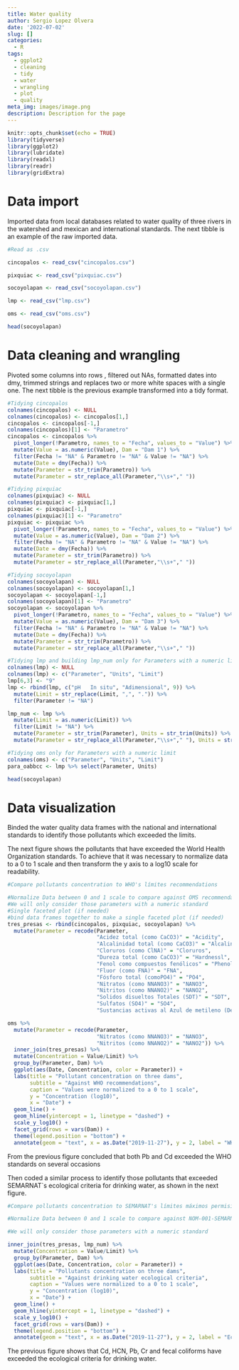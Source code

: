 ```yaml
---
title: Water quality
author: Sergio Lopez Olvera
date: '2022-07-02'
slug: []
categories:
  - R
tags:
  - ggplot2
  - cleaning
  - tidy
  - water
  - wrangling
  - plot
  - quality
meta_img: images/image.png
description: Description for the page
---
```


```r
knitr::opts_chunk$set(echo = TRUE)
library(tidyverse)
library(ggplot2)
library(lubridate)
library(readxl)
library(readr)
library(gridExtra)
```

# Data import

Imported data from local databases related to water quality of three rivers in the watershed and mexican and international standards. The next tibble is an example of the raw imported data.

```r

#Read as .csv

cincopalos <- read_csv("cincopalos.csv")

pixquiac <- read_csv("pixquiac.csv")

socoyolapan <- read_csv("socoyolapan.csv")

lmp <- read_csv("lmp.csv")

oms <- read_csv("oms.csv")

```
```r
head(socoyolapan)
```

# Data cleaning and wrangling

Pivoted some columns into rows , filtered out NAs, formatted dates into dmy, trimmed strings and replaces two or more white spaces with a single one. The next tibble is the previous example transformed into a tidy format.

```r
#Tidying cincopalos
colnames(cincopalos) <- NULL
colnames(cincopalos) <- cincopalos[1,]
cincopalos <- cincopalos[-1,]
colnames(cincopalos)[1] <- "Parametro"
cincopalos <- cincopalos %>%
  pivot_longer(!Parametro, names_to = "Fecha", values_to = "Value") %>%
  mutate(Value = as.numeric(Value), Dam = "Dam 1") %>%
  filter(Fecha != "NA" & Parametro != "NA" & Value != "NA") %>%
  mutate(Date = dmy(Fecha)) %>% 
  mutate(Parameter = str_trim(Parametro)) %>%
  mutate(Parameter = str_replace_all(Parameter,"\\s+"," "))

#Tidying pixquiac
colnames(pixquiac) <- NULL
colnames(pixquiac) <- pixquiac[1,]
pixquiac <- pixquiac[-1,]
colnames(pixquiac)[1] <- "Parametro"
pixquiac <- pixquiac %>%
  pivot_longer(!Parametro, names_to = "Fecha", values_to = "Value") %>%
  mutate(Value = as.numeric(Value), Dam = "Dam 2") %>%
  filter(Fecha != "NA" & Parametro != "NA" & Value != "NA") %>%
  mutate(Date = dmy(Fecha)) %>% 
  mutate(Parameter = str_trim(Parametro)) %>%
  mutate(Parameter = str_replace_all(Parameter,"\\s+"," "))

#Tidying socoyolapan
colnames(socoyolapan) <- NULL
colnames(socoyolapan) <- socoyolapan[1,]
socoyolapan <- socoyolapan[-1,]
colnames(socoyolapan)[1] <- "Parametro"
socoyolapan <- socoyolapan %>%
  pivot_longer(!Parametro, names_to = "Fecha", values_to = "Value") %>%
  mutate(Value = as.numeric(Value), Dam = "Dam 3") %>%
  filter(Fecha != "NA" & Parametro != "NA" & Value != "NA") %>%
  mutate(Date = dmy(Fecha)) %>% 
  mutate(Parameter = str_trim(Parametro)) %>%
  mutate(Parameter = str_replace_all(Parameter,"\\s+"," "))

#Tidying lmp and building lmp_num only for Parameters with a numeric limit
colnames(lmp) <- NULL
colnames(lmp) <- c("Parameter", "Units", "Limit")
lmp[6,3] <- "9"
lmp <- rbind(lmp, c("pH   In situ", "Adimensional", 9)) %>%
  mutate(Limit = str_replace(Limit, ",", ".")) %>%
  filter(Parameter != "NA")

lmp_num <- lmp %>% 
  mutate(Limit = as.numeric(Limit)) %>%
  filter(Limit != "NA") %>%
  mutate(Parameter = str_trim(Parameter), Units = str_trim(Units)) %>%
  mutate(Parameter = str_replace_all(Parameter,"\\s+"," "), Units = str_replace_all(Units,"\\s+"," "))

#Tidying oms only for Parameters with a numeric limit
colnames(oms) <- c("Parameter", "Units", "Limit")
para_oabbcc <- lmp %>% select(Parameter, Units)
```

```r
head(socoyolapan)
```

# Data visualization

Binded the water quality data frames with the national and international standards to identify those pollutants which exceeded the limits.

The next figure shows the pollutants that have exceeded the World Health Organization standards. To achieve that it was necessary to normalize data to a 0 to 1 scale and then transform the y axis to a log10 scale for readability.

```r
#Compare pollutants concentration to WHO's límites recommendations

#Normalize Data between 0 and 1 scale to compare against OMS recommendations
#We will only consider those parameters with a numeric standard
#Single faceted plot (if needed)
#bind data frames together to make a single faceted plot (if needed)
tres_presas <- rbind(cincopalos, pixquiac, socoyolapan) %>% 
  mutate(Parameter = recode(Parameter,
                            "Acidez total (como CaCO3)" = "Acidity",
                            "Alcalinidad total (como CaCO3)" = "Alcalininity",
                            "Cloruros (como ClNA)" = "Cloruros",
                            "Dureza total (como CaCO3)" = "Hardnessl",
                            "Fenol como compuestos fenólicos" = "Phenol",
                            "Fluor (como FNA)" = "FNA",
                            "Fósforo total (comoPO4)" = "PO4",
                            "Nitratos (como NNANO3)" = "NANO3",
                            "Nitritos (como NNANO2)" = "NANO2",
                            "Solidos disueltos Totales (SDT)" = "SDT",
                            "Sulfatos (SO4)" = "SO4",
                            "Sustancias activas al Azul de metileno (Detergentes)" = "Detergents")) 

oms %>% 
  mutate(Parameter = recode(Parameter,
                            "Nitratos (como NNANO3)" = "NANO3",
                            "Nitritos (como NNANO2)" = "NANO2")) %>%
  inner_join(tres_presas) %>%
  mutate(Concentration = Value/Limit) %>%
  group_by(Parameter, Dam) %>%
  ggplot(aes(Date, Concentration, color = Parameter)) +
  labs(title = "Pollutant concentration on three dams",
       subtitle = "Against WHO recommendations",
       caption = "Values were normalized to a 0 to 1 scale",
       y = "Concentration (log10)",
       x = "Date") +
  geom_line() +
  geom_hline(yintercept = 1, linetype = "dashed") +
  scale_y_log10() +
  facet_grid(rows = vars(Dam)) +
  theme(legend.position = "bottom") +
  annotate(geom = "text", x = as.Date("2019-11-27"), y = 2, label = "WHO") 

```

From the previous figure concluded that both Pb and Cd exceeded the WHO standards on several occasions

Then coded a similar process to identify those pollutants that exceeded SEMARNAT`s ecological criteria for drinking water, as shown in the next figure.

```r
#Compare pollutants concentration to SEMARNAT's límites máximos permisibles

#Normalize Data between 0 and 1 scale to compare against NOM-001-SEMARNAT-1996 standards

#We will only consider those parameters with a numeric standard

inner_join(tres_presas, lmp_num) %>%
  mutate(Concentration = Value/Limit) %>%
  group_by(Parameter, Dam) %>%
  ggplot(aes(Date, Concentration, color = Parameter)) +
  labs(title = "Pollutants concentration on three dams",
       subtitle = "Against drinking water ecological criteria",
       caption = "Values were normalized to a 0 to 1 scale",
       y = "Concentration (log10)",
       x = "Date") +
  geom_line() +
  geom_hline(yintercept = 1, linetype = "dashed") +
  scale_y_log10() +
  facet_grid(rows = vars(Dam)) +
  theme(legend.position = "bottom") +
  annotate(geom = "text", x = as.Date("2019-11-27"), y = 2, label = "Ecological criteria") 

```

The previous figure shows that Cd, HCN, Pb, Cr and fecal coliforms have exceeded the ecological criteria for drinking water.

